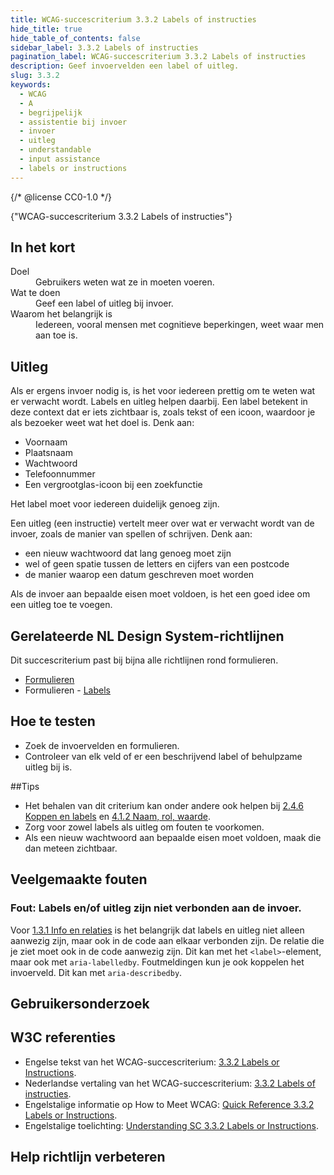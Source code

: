```yaml
---
title: WCAG-succescriterium 3.3.2 Labels of instructies
hide_title: true
hide_table_of_contents: false
sidebar_label: 3.3.2 Labels of instructies
pagination_label: WCAG-succescriterium 3.3.2 Labels of instructies
description: Geef invoervelden een label of uitleg.
slug: 3.3.2
keywords:
  - WCAG
  - A
  - begrijpelijk
  - assistentie bij invoer
  - invoer
  - uitleg
  - understandable
  - input assistance
  - labels or instructions
---
```


{/* @license CC0-1.0 */}


<WcagHeadingGroup level={1} conformanceLevel="Niveau A">
  {"WCAG-succescriterium 3.3.2 Labels of instructies"}
</WcagHeadingGroup>

## In het kort

<dl>
  <div class="dl__item">
    <dt class="dl__term">Doel</dt>
    <dd class="dl__definition">Gebruikers weten wat ze in moeten voeren.</dd>
  </div>
  <div class="dl__item">
    <dt class="dl__term">Wat te doen</dt>
    <dd class="dl__definition">Geef een label of uitleg bij invoer.</dd>
  </div>
  <div class="dl__item">
    <dt class="dl__term">Waarom het belangrijk is</dt>
    <dd class="dl__definition">Iedereen, vooral mensen met cognitieve beperkingen, weet waar men aan toe is.</dd>
  </div>
</dl>

## Uitleg

<Summary />

Als er ergens invoer nodig is, is het voor iedereen prettig om te weten wat er verwacht wordt. Labels en uitleg helpen daarbij. Een label betekent in deze context dat er iets zichtbaar is, zoals tekst of een icoon, waardoor je als bezoeker weet wat het doel is. Denk aan:

- Voornaam
- Plaatsnaam
- Wachtwoord
- Telefoonnummer
- Een vergrootglas-icoon bij een zoekfunctie

Het label moet voor iedereen duidelijk genoeg zijn.

Een uitleg (een instructie) vertelt meer over wat er verwacht wordt van de invoer, zoals de manier van spellen of schrijven. Denk aan:

- een nieuw wachtwoord dat lang genoeg moet zijn
- wel of geen spatie tussen de letters en cijfers van een postcode
- de manier waarop een datum geschreven moet worden

Als de invoer aan bepaalde eisen moet voldoen, is het een goed idee om een uitleg toe te voegen.

## Gerelateerde NL Design System-richtlijnen

Dit succescriterium past bij bijna alle richtlijnen rond formulieren.

- [Formulieren](https://nldesignsystem.nl/richtlijnen/formulieren)
- Formulieren - [Labels](https://nldesignsystem.nl/richtlijnen/formulieren/labels/)

## Hoe te testen

- Zoek de invoervelden en formulieren.
- Controleer van elk veld of er een beschrijvend label of behulpzame uitleg bij is.

##Tips

- Het behalen van dit criterium kan onder andere ook helpen bij [2.4.6 Koppen en labels](/wcag/2.4.6) en [4.1.2 Naam, rol, waarde](/wcag/4.1.2).
- Zorg voor zowel labels als uitleg om fouten te voorkomen.
- Als een nieuw wachtwoord aan bepaalde eisen moet voldoen, maak die dan meteen zichtbaar.

## Veelgemaakte fouten

### Fout: Labels en/of uitleg zijn niet verbonden aan de invoer.

Voor [1.3.1 Info en relaties](/wcag/1.3.1) is het belangrijk dat labels en uitleg niet alleen aanwezig zijn, maar ook in de code aan elkaar verbonden zijn. De relatie die je ziet moet ook in de code aanwezig zijn. Dit kan met het `<label>`-element, maar ook met `aria-labelledby`. Foutmeldingen kun je ook koppelen het invoerveld. Dit kan met `aria-describedby`.

## Gebruikersonderzoek

<CTAGebruikersonderzoek />

## W3C referenties

- Engelse tekst van het WCAG-succescriterium: [<span lang="en">3.3.2 Labels or Instructions</span>](https://www.w3.org/TR/WCAG22/#labels-or-instructions).
- Nederlandse vertaling van het WCAG-succescriterium: [3.3.2 Labels of instructies](https://www.w3.org/Translations/WCAG22-nl/#koppen-en-labels).
- Engelstalige informatie op <span lang="en">How to Meet WCAG</span>: [<span lang="en">Quick Reference 3.3.2 Labels or Instructions</span>](https://www.w3.org/WAI/WCAG22/quickref/#labels-or-instructions).
- Engelstalige toelichting: [<span lang="en">Understanding SC 3.3.2 Labels or Instructions</span>](https://www.w3.org/WAI/WCAG22/Understanding/labels-or-instructions.html).

<SpotlightSection>
  <Markdown omitH1 headinglevel={3}>
    <Disclaimer />
  </Markdown>
</SpotlightSection>

## Help richtlijn verbeteren

<Markdown omitH1 headinglevel={3}>
  <WCAGFooterInfo />
</Markdown>
